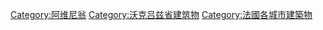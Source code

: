 [[Category:阿维尼翁|Category:阿维尼翁]]
[[Category:沃克吕兹省建筑物|Category:沃克吕兹省建筑物]]
[[Category:法國各城市建築物|Category:法國各城市建築物]]